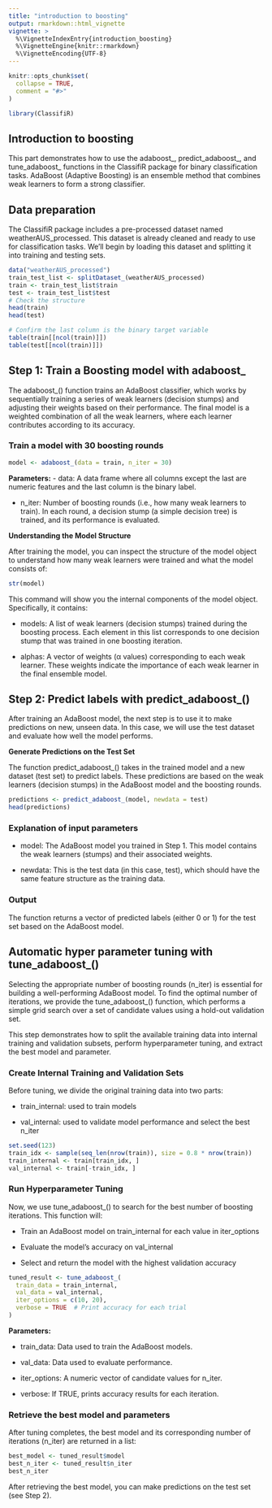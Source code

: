 ```yaml
---
title: "introduction to boosting"
output: rmarkdown::html_vignette
vignette: >
  %\VignetteIndexEntry{introduction_boosting}
  %\VignetteEngine{knitr::rmarkdown}
  %\VignetteEncoding{UTF-8}
---
```


```r
knitr::opts_chunk$set(
  collapse = TRUE,
  comment = "#>"
)
```

```r
library(ClassifiR)
```

## Introduction to boosting

This part demonstrates how to use the adaboost\_, predict_adaboost\_, and tune_adaboost\_ functions in the ClassifiR package for binary classification tasks. AdaBoost (Adaptive Boosting) is an ensemble method that combines weak learners to form a strong classifier.

## Data preparation

The ClassifiR package includes a pre-processed dataset named weatherAUS_processed. This dataset is already cleaned and ready to use for classification tasks. We'll begin by loading this dataset and splitting it into training and testing sets.

```r
data("weatherAUS_processed")
train_test_list <- splitDataset_(weatherAUS_processed)
train <- train_test_list$train
test <- train_test_list$test
# Check the structure
head(train)
head(test)

# Confirm the last column is the binary target variable
table(train[[ncol(train)]])
table(test[[ncol(train)]])
```

## Step 1: Train a Boosting model with adaboost\_

The adaboost\_() function trains an AdaBoost classifier, which works by sequentially training a series of weak learners (decision stumps) and adjusting their weights based on their performance. The final model is a weighted combination of all the weak learners, where each learner contributes according to its accuracy.

### Train a model with 30 boosting rounds

```r
model <- adaboost_(data = train, n_iter = 30)
```

**Parameters:** - data: A data frame where all columns except the last are numeric features and the last column is the binary label.

-   n_iter: Number of boosting rounds (i.e., how many weak learners to train). In each round, a decision stump (a simple decision tree) is trained, and its performance is evaluated.

**Understanding the Model Structure**

After training the model, you can inspect the structure of the model object to understand how many weak learners were trained and what the model consists of:

```r
str(model)
```

This command will show you the internal components of the model object. Specifically, it contains:

-   models: A list of weak learners (decision stumps) trained during the boosting process. Each element in this list corresponds to one decision stump that was trained in one boosting iteration.

-   alphas: A vector of weights (α values) corresponding to each weak learner. These weights indicate the importance of each weak learner in the final ensemble model.\

## Step 2: Predict labels with predict_adaboost\_()

After training an AdaBoost model, the next step is to use it to make predictions on new, unseen data. In this case, we will use the test dataset and evaluate how well the model performs.

**Generate Predictions on the Test Set**

The function predict_adaboost\_() takes in the trained model and a new dataset (test set) to predict labels. These predictions are based on the weak learners (decision stumps) in the AdaBoost model and the boosting rounds.

```r
predictions <- predict_adaboost_(model, newdata = test)
head(predictions)
```

### Explanation of input parameters

-   model: The AdaBoost model you trained in Step 1. This model contains the weak learners (stumps) and their associated weights.

-   newdata: This is the test data (in this case, test), which should have the same feature structure as the training data.

### Output

The function returns a vector of predicted labels (either 0 or 1) for the test set based on the AdaBoost model.

## Automatic hyper parameter tuning with tune_adaboost\_()

Selecting the appropriate number of boosting rounds (n_iter) is essential for building a well-performing AdaBoost model. To find the optimal number of iterations, we provide the tune_adaboost\_() function, which performs a simple grid search over a set of candidate values using a hold-out validation set.

This step demonstrates how to split the available training data into internal training and validation subsets, perform hyperparameter tuning, and extract the best model and parameter.

### Create Internal Training and Validation Sets

Before tuning, we divide the original training data into two parts:

-   train_internal: used to train models

-   val_internal: used to validate model performance and select the best n_iter

```r
set.seed(123)
train_idx <- sample(seq_len(nrow(train)), size = 0.8 * nrow(train))
train_internal <- train[train_idx, ]
val_internal <- train[-train_idx, ]
```

### Run Hyperparameter Tuning

Now, we use tune_adaboost\_() to search for the best number of boosting iterations. This function will:

-   Train an AdaBoost model on train_internal for each value in iter_options

-   Evaluate the model’s accuracy on val_internal

-   Select and return the model with the highest validation accuracy

```r
tuned_result <- tune_adaboost_(
  train_data = train_internal,
  val_data = val_internal,
  iter_options = c(10, 20),
  verbose = TRUE  # Print accuracy for each trial
)
```

**Parameters:**

-   train_data: Data used to train the AdaBoost models.

-   val_data: Data used to evaluate performance.

-   iter_options: A numeric vector of candidate values for n_iter.

-   verbose: If TRUE, prints accuracy results for each iteration.

### Retrieve the best model and parameters

After tuning completes, the best model and its corresponding number of iterations (n_iter) are returned in a list:

```r
best_model <- tuned_result$model
best_n_iter <- tuned_result$n_iter
best_n_iter
```

After retrieving the best model, you can make predictions on the test set (see Step 2).
